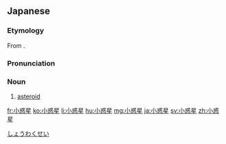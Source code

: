 ==Japanese==
{{ja-kanjitab|しょう|わく|せい|yomi=on}}

===Etymology===
From {{ja-compound|小|しょう|惑星|わくせい|t1=small, little|t2=planet}}.

===Pronunciation===
{{ja-pron|しょうわくせい|yomi=o}}

===Noun===
{{ja-noun|しょうわくせい}}

# [[asteroid]]

[[Category:ja:Astronomy|しょうわくせい]]

[[fr:小惑星]]
[[ko:小惑星]]
[[li:小惑星]]
[[hu:小惑星]]
[[mg:小惑星]]
[[ja:小惑星]]
[[sv:小惑星]]
[[zh:小惑星]]